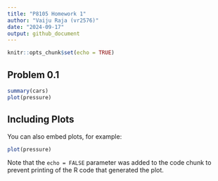```yaml
---
title: "P8105 Homework 1"
author: "Vaiju Raja (vr2576)"
date: "2024-09-17"
output: github_document
---
```


```r
knitr::opts_chunk$set(echo = TRUE)
```

## Problem 0.1

```r

summary(cars)
plot(pressure)

```

## Including Plots

You can also embed plots, for example:

```r

plot(pressure)

```

Note that the `echo = FALSE` parameter was added to the code chunk to prevent printing of the R code that generated the plot.
